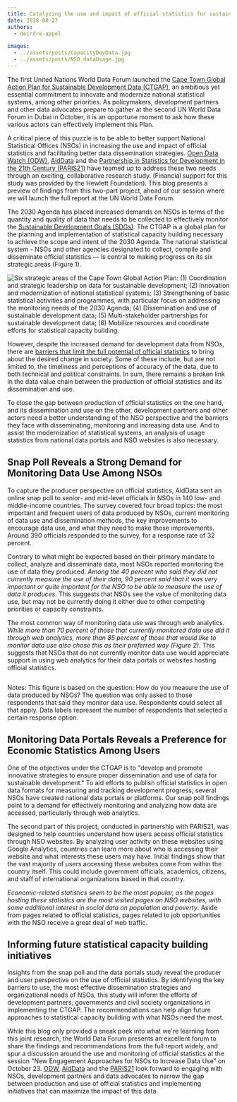 ---
title: Catalyzing the use and impact of official statistics for sustainable development
date: 2018-08-27
authors:
  - deirdre-appel

images:
  - ../assets/posts/CapacityDevData.jpg
  - ../assets/posts/NSO_dataUsage.jpg
---


The first United Nations World Data Forum launched the [Cape Town Global Action Plan for Sustainable Development Data (CTGAP)](https://unstats.un.org/sdgs/hlg/cape-town-global-action-plan/), an ambitious yet essential commitment to innovate and modernize national statistical systems, among other priorities. As policymakers, development partners and other data advocates prepare to gather at the second UN World Data Forum in Dubai in October, it is an opportune moment to ask how these various actors can effectively implement this Plan.

A critical piece of this puzzle is to be able to better support National Statistical Offices (NSOs) in increasing the use and impact of official statistics and facilitating better data dissemination strategies. [Open Data Watch (ODW)](https://opendatawatch.com/), [AidData](https://www.aiddata.org/) and the [Partnership in Statistics for Development in the 21th Century (PARIS21)](https://paris21.org/) have teamed up to address these two needs through an exciting, collaborative research study. (Financial support for this study was provided by the Hewlett Foundation). This blog presents a preview of findings from this two-part project, ahead of our session where we will launch the full report at the UN World Data Forum.

The 2030 Agenda has placed increased demands on NSOs in terms of the quantity and quality of data that needs to be collected to effectively monitor the [Sustainable Development Goals (SDGs)](https://sustainabledevelopment.un.org/). The CTGAP is a global plan for the planning and implementation of statistical capacity building necessary to achieve the scope and intent of the 2030 Agenda. The national statistical system - NSOs and other agencies designated to collect, compile and disseminate official statistics — is central to making progress on its six strategic areas (Figure 1).

<Image
  fluid={props.images[0]}
  title="Figure 1: Six strategic areas of the Cape Town Global Action Plan"
  alt="Six strategic areas of the Cape Town Global Action Plan: (1) Coordination and strategic leadership on data for sustainable development; (2) Innovation and modernization of national statistical systems; (3) Strengthening of basic statistical activities and programmes, with particular focus on addressing the monitoring needs of the 2030 Agenda; (4) Dissemination and use of sustainable development data; (5) Multi-stakeholder partnerships for sustainable development data; (6) Mobilize resources and coordinate efforts for statistical capacity building."
/>

However, despite the increased demand for development data from NSOs, there are [barriers that limit the full potential of official statistics](https://www.aiddata.org/publications/avoiding-data-graveyards-insights-from-data-producers-users-in-three-countries) to bring about the desired change in society. Some of these include, but are not limited to, the timeliness and perceptions of accuracy of the data, due to both technical and political constraints. In sum, there remains a broken link in the data value chain between the production of official statistics and its dissemination and use.

To close the gap between production of official statistics on the one hand, and its dissemination and use on the other, development partners and other actors need a better understanding of the NSO perspective and the barriers they face with disseminating, monitoring and increasing data use. And to assist the modernization of statistical systems, an analysis of usage statistics from national data portals and NSO websites is also necessary.

## Snap Poll Reveals a Strong Demand for Monitoring Data Use Among NSOs

To capture the producer perspective on official statistics, AidData sent an online snap poll to senior- and mid-level officials in NSOs in 140 low- and middle-income countries. The survey covered four broad topics: the most important and frequent users of data produced by NSOs, current monitoring of data use and dissemination methods, the key improvements to encourage data use, and what they need to make those improvements. Around 390 officials responded to the survey, for a response rate of 32 percent.

Contrary to what might be expected based on their primary mandate to collect, analyze and disseminate data, most NSOs reported monitoring the use of data they produced. *Among the 40 percent who said they did not currently measure the use of their data, 90 percent said that it was very important or quite important for the NSO to be able to measure the use of data it produces.* This suggests that NSOs see the value of monitoring data use, but may not be currently doing it either due to other competing priorities or capacity constraints.

The most common way of monitoring data use was through web analytics. *While more than 70 percent of those that currently monitored data use did it through web analytics, more than 85 percent of those that would like to monitor data use also chose this as their preferred way (Figure 2).* This suggests that NSOs that do not currently monitor data use would appreciate support in using web analytics for their data portals or websites hosting official statistics.

<Image
  fluid={props.images[1]}
  title="Figure 2: Current ways that NSOs monitor the use of data they produce"
  alt=""
/>

Notes: This figure is based on the question: How do you measure the use of data produced by NSOs? The question was only asked to those respondents that said they monitor data use. Respondents could select all that apply. Data labels represent the number of respondents that selected a certain response option.

## Monitoring Data Portals Reveals a Preference for Economic Statistics Among Users

One of the objectives under the CTGAP is to "develop and promote innovative strategies to ensure proper dissemination and use of data for sustainable development." To aid efforts to publish official statistics in open data formats for measuring and tracking development progress, several NSOs have created national data portals or platforms. Our snap poll findings point to a demand for effectively monitoring and analyzing how data are accessed, particularly through web analytics.

The second part of this project, conducted in partnership with PARIS21, was designed to help countries understand how users access official statistics through NSO websites. By analyzing user activity on these websites using Google Analytics, countries can learn more about who is accessing their website and what interests these users may have. Initial findings show that the vast majority of users accessing these websites come from within the country itself. This could include government officials, academics, citizens, and staff of international organizations based in that country.

*Economic-related statistics seem to be the most popular, as the pages hosting these statistics are the most visited pages on NSO websites, with some additional interest in social data on population and poverty*. Aside from pages related to official statistics, pages related to job opportunities with the NSO receive a great deal of web traffic.

## Informing future statistical capacity building initiatives

Insights from the snap poll and the data portals study reveal the producer and user perspective on the use of official statistics. By identifying the key barriers to use, the most effective dissemination strategies and organizational needs of NSOs, this study will inform the efforts of development partners, governments and civil society organizations in implementing the CTGAP. The recommendations can help align future approaches to statistical capacity building with what NSOs need the most.

While this blog only provided a sneak peek into what we're learning from this joint research, the World Data Forum presents an excellent forum to share the findings and recommendations from the full report widely, and spur a discussion around the use and monitoring of official statistics at the session "New Engagement Approaches for NSOs to Increase Data Use" on October 23. [ODW](https://opendatawatch.com/), [AidData](https://www.aiddata.org/) and the [PARIS21](https://paris21.org/) look forward to engaging with NSOs, development partners and data advocates to narrow the gap between production and use of official statistics and implementing initiatives that can maximize the impact of this data.
